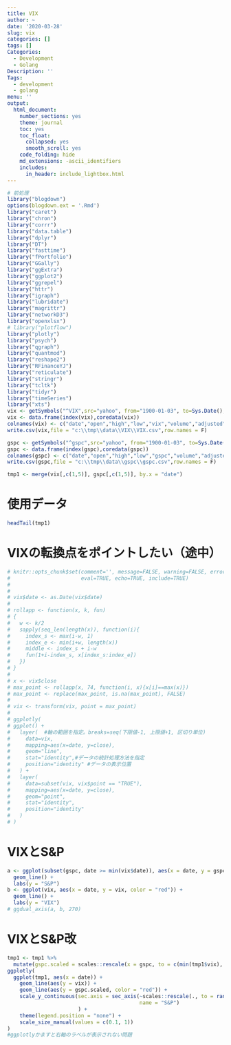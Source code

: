 ```yaml
---
title: VIX
author: ~
date: '2020-03-28'
slug: vix
categories: []
tags: []
Categories:
  - Development
  - Golang
Description: ''
Tags:
  - development
  - golang
menu: ''
output:
  html_document:
    number_sections: yes
    theme: journal
    toc: yes
    toc_float:
      collapsed: yes
      smooth_scroll: yes
    code_folding: hide
    md_extensions: -ascii_identifiers
    includes:
      in_header: include_lightbox.html
---
```


```r
# 前処理
library("blogdown")
options(blogdown.ext = '.Rmd')
library("caret")
library("chron")
library("corrr")
library("data.table")
library("dplyr")
library("DT")
library("fasttime")
library("fPortfolio")
library("GGally")
library("ggExtra")
library("ggplot2")
library("ggrepel")
library("httr")
library("igraph")
library("lubridate")
library("magrittr")
library("networkD3")
library("openxlsx")
# library("plotflow")
library("plotly")
library("psych")
library("qgraph")
library("quantmod")
library("reshape2")
library("RFinanceYJ")
library("reticulate")
library("stringr")
library("tcltk")
library("tidyr")
library("timeSeries")
library("xts")
vix <- getSymbols("^VIX",src="yahoo", from="1900-01-03", to=Sys.Date(), auto.assign=FALSE)
vix <- data.frame(index(vix),coredata(vix))
colnames(vix) <- c("date","open","high","low","vix","volume","adjusted")
write.csv(vix,file = "c:\\tmp\\data\\VIX\\VIX.csv",row.names = F)

gspc <- getSymbols("^gspc",src="yahoo", from="1900-01-03", to=Sys.Date(), auto.assign=FALSE)
gspc <- data.frame(index(gspc),coredata(gspc))
colnames(gspc) <- c("date","open","high","low","gspc","volume","adjusted")
write.csv(gspc,file = "c:\\tmp\\data\\gspc\\gspc.csv",row.names = F)

tmp1 <- merge(vix[,c(1,5)], gspc[,c(1,5)], by.x = "date")
```

# 使用データ
```r
headTail(tmp1)
```

# VIXの転換点をポイントしたい（途中）

```r
# knitr::opts_chunk$set(comment='', message=FALSE, warning=FALSE, error=FALSE, 
#                       eval=TRUE, echo=TRUE, include=TRUE)
# 
# 
# vix$date <- as.Date(vix$date)
# 
# rollapp <- function(x, k, fun)
# {
#   w <- k/2
#   sapply(seq_len(length(x)), function(i){
#     index_s <- max(i-w, 1)
#     index_e <- min(i+w, length(x))
#     middle <- index_s + i-w
#     fun(1+i-index_s, x[index_s:index_e])
#   })
# }
# 
# x <- vix$close
# max_point <- rollapp(x, 74, function(i, x){x[i]==max(x)})
# max_point <- replace(max_point, is.na(max_point), FALSE)
# 
# vix <- transform(vix, point = max_point)
# 
# ggplotly(
# ggplot() +
#   layer(  #軸の範囲を指定。breaks=seq(下限値-1, 上限値+1, 区切り単位)
#     data=vix, 
#     mapping=aes(x=date, y=close), 
#     geom="line", 
#     stat="identity",#データの統計処理方法を指定 
#     position="identity" #データの表示位置
#   ) +
#   layer(
#     data=subset(vix, vix$point == "TRUE"), 
#     mapping=aes(x=date, y=close), 
#     geom="point", 
#     stat="identity", 
#     position="identity"
#   )
# )
```

# VIXとS&P
```r
a <- ggplot(subset(gspc, date >= min(vix$date)), aes(x = date, y = gspc)) +
  geom_line() +
  labs(y = "S&P")
b <- ggplot(vix, aes(x = date, y = vix, color = "red")) +
  geom_line() +
  labs(y = "VIX")
# ggdual_axis(a, b, 270)
```

# VIXとS&P改
```r
tmp1 <- tmp1 %>%
  mutate(gspc.scaled = scales::rescale(x = gspc, to = c(min(tmp1$vix), max(tmp1$vix))))
ggplotly(
  ggplot(tmp1, aes(x = date)) +
    geom_line(aes(y = vix)) +
    geom_line(aes(y = gspc.scaled, color = "red")) +
    scale_y_continuous(sec.axis = sec_axis(~scales::rescale(., to = range(tmp1$gspc)),
                                           name = "S&P")
                       ) +
    theme(legend.position = "none") +
    scale_size_manual(values = c(0.1, 1))
)
#ggplotlyかますと右軸のラベルが表示されない問題
```